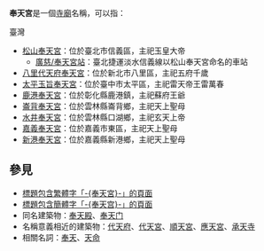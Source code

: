 '''奉天宮'''是一個[[寺廟|寺廟]]名稱，可以指：
;臺灣
*[[松山奉天宮|松山奉天宮]]：位於臺北市信義區，主祀玉皇大帝
**[[廣慈/奉天宮站|廣慈/奉天宮站]]：臺北捷運淡水信義線以松山奉天宮命名的車站
*[[八里代天府奉天宮|八里代天府奉天宮]]：位於新北市八里區，主祀五府千歲
*[[太平玉旨奉天宮|太平玉旨奉天宮]]：位於臺中市太平區，主祀雷天帝王雷萬春
*[[鹿港奉天宮|鹿港奉天宮]]：位於彰化縣鹿港鎮，主祀蘇府王爺
*[[崙背奉天宮|崙背奉天宮]]：位於雲林縣崙背鄉，主祀天上聖母
*[[水井奉天宮|水井奉天宮]]：位於雲林縣口湖鄉，主祀玄天上帝
*[[嘉義奉天宮|嘉義奉天宮]]：位於嘉義市東區，主祀天上聖母
*[[新港奉天宮|新港奉天宮]]：位於嘉義縣新港鄉，主祀天上聖母

== 參見 ==
* [[Special:Search/intitle:"奉天宮"|標題包含繁體字「-{奉天宮}-」的頁面]]
* [[Special:Search/intitle:"奉天宫"|標題包含簡體字「-{奉天宫}-」的頁面]]
* 同名建築物：[[奉天殿|奉天殿]]、[[奉天门|奉天门]]
* 名稱意義相近的建築物：[[代天府|代天府]]、[[代天宮|代天宮]]、[[順天宮|順天宮]]、[[應天宮|應天宮]]、[[承天寺|承天寺]]
* 相關名詞：[[奉天|奉天]]、[[天命|天命]]

{{Disambiguation|Cat=三字廟宇消歧義|Feng}}